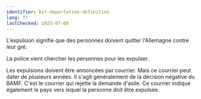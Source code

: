 ```yaml
---
identifier: kit-deportation-definition
lang: fr
lastChecked: 2025-07-08
---
```


L'expulsion signifie que des personnes doivent quitter l'Allemagne contre leur gré.

La police vient chercher les personnes pour les expulser.

Les expulsions doivent être annoncées par courrier. Mais ce courrier peut dater de plusieurs années. Il s'agit généralement de la décision négative du BAMF. C'est le courrier qui rejette la demande d'asile. Ce courrier indique également le pays vers lequel la personne doit être expulsée.
